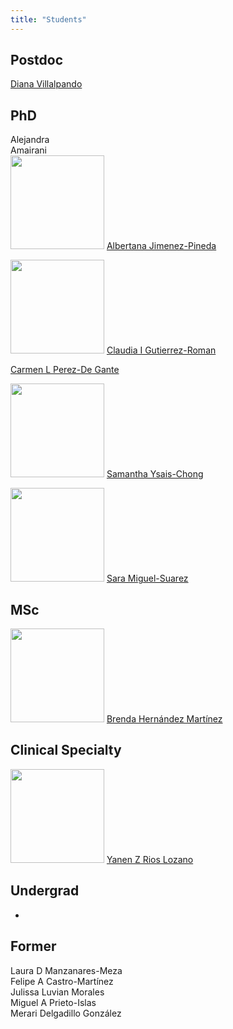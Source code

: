```yaml
---
title: "Students"
---
```


::: callout-tip
## Postdoc

[Diana Villalpando](https://www.linkedin.com/in/diana-villalpando-7a2626148?miniProfileUrn=urn%3Ali%3Afs_miniProfile%3AACoAACOwFuoBbBMsMRvT2ga6_CoNKoHdye6b508&lipi=urn%3Ali%3Apage%3Ad_flagship3_search_srp_people%3BGLSCXG2qSMmbjU1mPxYyHg%3D%3D)
:::

::: callout-tip
## PhD

Alejandra\
Amairani\
![](res/bety.png){width="150"} [Albertana Jimenez-Pineda](https://loop.frontiersin.org/people/1956319/overview)

![](res/clau.png){width="150"} [Claudia I Gutierrez-Roman](https://www.researchgate.net/profile/Claudia-Gutierrez-Roman)

[Carmen L Perez-De Gante](http://www.uibcdf.org/carmen/Semblanza_Perez_de_Gante.pdf)

![](res/sam.png){width="150"} [Samantha Ysais-Chong](https://mx.linkedin.com/in/samantha-ysais-chong-036935213)

![](res/sara.png){width="150"} [Sara Miguel-Suarez](https://mx.linkedin.com/in/sara-miguel-suarez-b43a8b1a2)
:::

::: callout-tip
## MSc

![](res/bren.png){width="150"} [Brenda Hernández Martínez](https://www.instagram.com/himfogram/)
:::

::: callout-tip
## Clinical Specialty

![](res/yan.png){width="150"} [Yanen Z Rios Lozano](https://mx.linkedin.com/in/yanen-zaneli-r%C3%ADos-lozano-96b845124)
:::

::: callout-tip
## Undergrad

- 
:::

::: callout-tip
## Former

Laura D Manzanares-Meza\
Felipe A Castro-Martínez\
Julissa Luvian Morales\
Miguel A Prieto-Islas\
Merari Delgadillo González
:::
